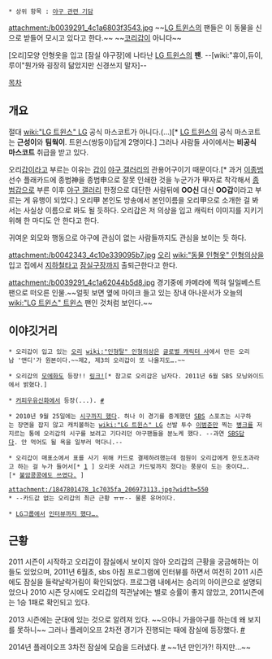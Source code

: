  * 상위 항목 : [[야구 관련 기담]]

attachment:/b0039291_4c1a6803f3543.jpg
~~[[LG 트윈스]]의 팬들은 이 동물을 신으로 받들어 모시고 있다고 한다.~~
~~[[코리갑]]이 아니다~~


[오리]모양 인형옷을 입고 [잠실 야구장]에 나타난 [[LG 트윈스]]의 '''팬'''. --[wiki:"휴이,듀이,루이"뭔가와 굉장히 닮았지만 신경쓰지 말자]--

[[목차]]

== 개요 ==
절대 [[wiki:"LG 트윈스" LG]] 공식 마스코트가 아니다.(…)[* [[LG 트윈스]]의 공식 마스코트는 '''근성이'''와 '''팀웍이'''. 트윈스(쌍둥이)답게 2명이다.] 그러나 사람들 사이에서는 '''비공식 마스코트''' 취급을 받고 있다.

오리[[갑]]이라고 부르는 이유는 [[갑]]이 [[야구 갤러리]]의 관용어구이기 때문이다.[* 과거 [[이종범]] 선수 플래카드에 종범神을 종범申으로 잘못 인쇄한 것을 누군가가 甲자로 착각해서 [[종범갑]]으로 부른 이후 [[야구 갤러리]] 한정으로 대단한 사람뒤에 '''OO신''' 대신 '''OO갑'''이라고 부르는 게 유행이 되었다.] 오리甲 본인도 방송에서 본인이름을 오리甲으로 소개한 걸 봐서는 사실상 이름으로 봐도 될 듯하다. 오리갑은 저 의상을 입고 캐릭터 이미지를 지키기 위해 한 마디도 안 한다고 한다.

귀여운 외모와 행동으로 야구에 관심이 없는 사람들까지도 관심을 보이는 듯 하다.

attachment:/b0042343_4c10e339095b7.jpg
[[오리]] [[wiki:"동물 인형옷" 인형의상]]을 입고 집에서 [[지하철]]타고 [[잠실구장]]까지 출퇴근한다고 한다.

attachment:/b0039291_4c1a62044b5d8.jpg
경기중에 카메라에 찍혀 일일베스트팬으로 떠오른 인물.~~얼핏 보면 옆에 마이크 들고 있는 장내 아나운서가 오늘의 [[wiki:"LG 트윈스" 트윈스]] 팬인 것처럼 보인다.~~


== 이야깃거리 ==

 * 오리갑이 입고 있는 [[오리]] [[wiki:"인형탈" 인형의상]]은 [http://www.globalcharacter.kr/ 글로벌 캐릭터 사]에서 만든 오리남 '앤디'가 원본이다.~~제2, 제3의 오리갑이 또 나올지도….~~

 * 오리갑의 [[모에화]]도 등장!! [http://shinart.egloos.com/4419162 링크!][* 참고로 오리갑은 남자다. 2011년 6월 SBS 모닝와이드에서 밝혔다.]

 * [[커피우유신화]]에서 등장(...). [http://comic.naver.com/webtoon/detail.nhn?titleId=105533&no=26&weekday=thu #]

 * 2010년 9월 25일에는 [http://tomino.egloos.com/4470229 시구까지 했다]. 허나 이 경기를 중계했던 [[SBS]] 스포츠는 시구하는 장면을 잡지 않고 캐치볼하는 [[wiki:"LG 트윈스" LG]] 선발 투수 [[이범준]]만 찍는 [[병크]]를 저지르는 통에 오리갑의 시구를 보려고 기다리던 야구팬들을 분노케 했다. --과연 [[SBS]]답다. 안 먹어도 될 욕을 일부러 먹다니.--

 * 오리갑이 매표소에서 표를 사기 위해 카드로 결제하려했는데 점원이 오리갑에게 한도초과라고 하는 걸 누가 들어서[* [http://mlbpark.donga.com/bbs/view.php?bbs=mpark_bbs_kbo&idx=563526&cpage=1] ] 오리옷 사려고 카드빚까지 졌다는 풍문이 도는 중이다….[* [http://news.nate.com/view/20100616n19306?mid=s1004&isq=3498 불암콩콩에도 쓰였다.] ]

 attachment:/1847801478_1c7035fa_206973113.jpg?width=550
 * --카드값 없는 오리갑의 최근 근황 ㅠㅠ-- 물론 유머이다.

 * [[LG그룹]]에서 [http://www.wikitree.co.kr/main/news_view.php?id=12628 인터뷰까지 했다….]

== 근황 ==
2011 시즌이 시작하고 오리갑이 잠실에서 보이지 않아 오리갑의 근황을 궁금해하는 이들도 있었으며, 2011년 6월초, sbs 아침 프로그램에 인터뷰를 하면서 여전히 2011 시즌에도 잠실을 들락날락거림이 확인되었다. 프로그램 내에서는 승리의 아이콘으로 설명되었으나 2010 시즌 당시에도 오리갑의 직관날에는 별로 승률이 좋지 않았고, 2011시즌에는 1승 1패로 확인되고 있다.

2013 시즌에는 군대에 있는 것으로 알려져 있다. ~~으아니 가을야구를 하는데 왜 보지를 못하니~~
그러나 플레이오프 2차전 경기가 진행되는 때에 잠실에 등장했다. [https://twitter.com/J_Myon/status/390790312366718976 #]

2014년 플레이오프 3차전 잠실에 모습을 드러냈다. [https://twitter.com/332kr/status/527783960353308672 #] ~~1년 만인가?! 하지만...~~

